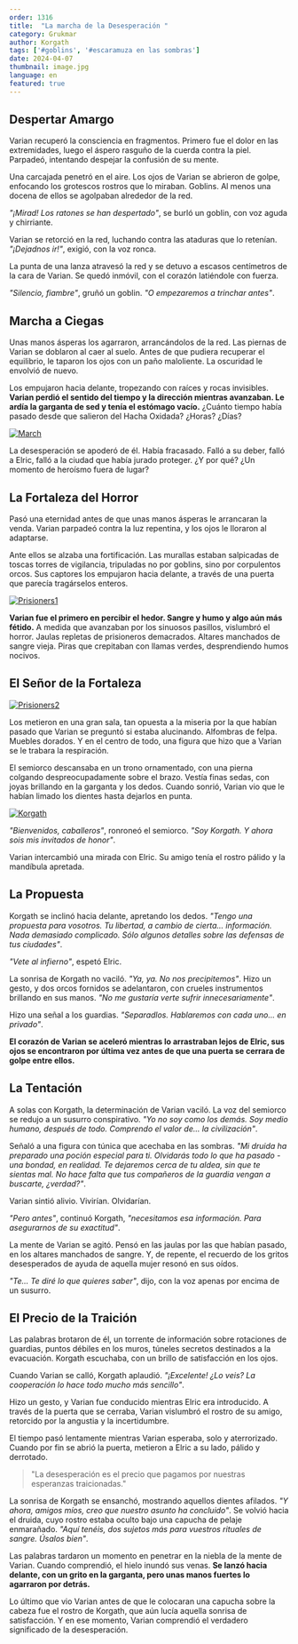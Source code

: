 ```yaml
---
order: 1316
title:  "La marcha de la Desesperación "
category: Grukmar
author: Korgath
tags: ['#goblins', '#escaramuza en las sombras']
date: 2024-04-07
thumbnail: image.jpg
language: en
featured: true
---
```


## Despertar Amargo

Varian recuperó la consciencia en fragmentos. Primero fue el dolor en las extremidades, luego el áspero rasguño de la cuerda contra la piel. Parpadeó, intentando despejar la confusión de su mente.

Una carcajada penetró en el aire. Los ojos de Varian se abrieron de golpe, enfocando los grotescos rostros que lo miraban. Goblins. Al menos una docena de ellos se agolpaban alrededor de la red.

*"¡Mirad! Los ratones se han despertado"*, se burló un goblin, con voz aguda y chirriante.

Varian se retorció en la red, luchando contra las ataduras que lo retenían. *"¡Dejadnos ir!"*, exigió, con la voz ronca.

La punta de una lanza atravesó la red y se detuvo a escasos centímetros de la cara de Varian. Se quedó inmóvil, con el corazón latiéndole con fuerza.

*"Silencio, fiambre"*, gruñó un goblin. *"O empezaremos a trinchar antes"*.

## Marcha a Ciegas

Unas manos ásperas los agarraron, arrancándolos de la red. Las piernas de Varian se doblaron al caer al suelo. Antes de que pudiera recuperar el equilibrio, le taparon los ojos con un paño maloliente. La oscuridad le envolvió de nuevo.

Los empujaron hacia delante, tropezando con raíces y rocas invisibles. **Varian perdió el sentido del tiempo y la dirección mientras avanzaban. Le ardía la garganta de sed y tenía el estómago vacío.** ¿Cuánto tiempo había pasado desde que salieron del Hacha Oxidada? ¿Horas? ¿Días?

[![March](https://i.imgur.com/BbOMj7c.jpeg)](https://i.imgur.com/BbOMj7c.jpeg)

La desesperación se apoderó de él. Había fracasado. Falló a su deber, falló a Elric, falló a la ciudad que había jurado proteger. ¿Y por qué? ¿Un momento de heroísmo fuera de lugar?

## La Fortaleza del Horror

Pasó una eternidad antes de que unas manos ásperas le arrancaran la venda. Varian parpadeó contra la luz repentina, y los ojos le lloraron al adaptarse.

Ante ellos se alzaba una fortificación. Las murallas estaban salpicadas de toscas torres de vigilancia, tripuladas no por goblins, sino por corpulentos orcos. Sus captores los empujaron hacia delante, a través de una puerta que parecía tragárselos enteros.

[![Prisioners1](https://i.imgur.com/jVtsE5g.jpeg)](https://i.imgur.com/jVtsE5g.jpeg)

**Varian fue el primero en percibir el hedor. Sangre y humo y algo aún más fétido.** A medida que avanzaban por los sinuosos pasillos, vislumbró el horror. Jaulas repletas de prisioneros demacrados. Altares manchados de sangre vieja. Piras que crepitaban con llamas verdes, desprendiendo humos nocivos.

## El Señor de la Fortaleza

[![Prisioners2](https://i.imgur.com/pxIwYc3.jpeg)](https://i.imgur.com/pxIwYc3.jpeg)

Los metieron en una gran sala, tan opuesta a la miseria por la que habían pasado que Varian se preguntó si estaba alucinando. Alfombras de felpa. Muebles dorados. Y en el centro de todo, una figura que hizo que a Varian se le trabara la respiración.

El semiorco descansaba en un trono ornamentado, con una pierna colgando despreocupadamente sobre el brazo. Vestía finas sedas, con joyas brillando en la garganta y los dedos. Cuando sonrió, Varian vio que le habían limado los dientes hasta dejarlos en punta.

[![Korgath](https://i.imgur.com/wTncNup.jpeg)](https://i.imgur.com/wTncNup.jpeg)

*"Bienvenidos, caballeros"*, ronroneó el semiorco. *"Soy Korgath. Y ahora sois mis invitados de honor"*.

Varian intercambió una mirada con Elric. Su amigo tenía el rostro pálido y la mandíbula apretada.

## La Propuesta

Korgath se inclinó hacia delante, apretando los dedos. *"Tengo una propuesta para vosotros. Tu libertad, a cambio de cierta... información. Nada demasiado complicado. Sólo algunos detalles sobre las defensas de tus ciudades"*.

*"Vete al infierno"*, espetó Elric.

La sonrisa de Korgath no vaciló. *"Ya, ya. No nos precipitemos"*. Hizo un gesto, y dos orcos fornidos se adelantaron, con crueles instrumentos brillando en sus manos. *"No me gustaría verte sufrir innecesariamente"*.

Hizo una señal a los guardias. *"Separadlos. Hablaremos con cada uno... en privado"*.

**El corazón de Varian se aceleró mientras lo arrastraban lejos de Elric, sus ojos se encontraron por última vez antes de que una puerta se cerrara de golpe entre ellos.**

## La Tentación

A solas con Korgath, la determinación de Varian vaciló. La voz del semiorco se redujo a un susurro conspirativo. *"Yo no soy como los demás. Soy medio humano, después de todo. Comprendo el valor de... la civilización"*.

Señaló a una figura con túnica que acechaba en las sombras. *"Mi druida ha preparado una poción especial para ti. Olvidarás todo lo que ha pasado - una bondad, en realidad. Te dejaremos cerca de tu aldea, sin que te sientas mal. No hace falta que tus compañeros de la guardia vengan a buscarte, ¿verdad?"*.

Varian sintió alivio. Vivirían. Olvidarían.

*"Pero antes"*, continuó Korgath, *"necesitamos esa información. Para asegurarnos de su exactitud"*.

La mente de Varian se agitó. Pensó en las jaulas por las que habían pasado, en los altares manchados de sangre. Y, de repente, el recuerdo de los gritos desesperados de ayuda de aquella mujer resonó en sus oídos.

*"Te... Te diré lo que quieres saber"*, dijo, con la voz apenas por encima de un susurro.

## El Precio de la Traición

Las palabras brotaron de él, un torrente de información sobre rotaciones de guardias, puntos débiles en los muros, túneles secretos destinados a la evacuación. Korgath escuchaba, con un brillo de satisfacción en los ojos.

Cuando Varian se calló, Korgath aplaudió. *"¡Excelente! ¿Lo veis? La cooperación lo hace todo mucho más sencillo"*.

Hizo un gesto, y Varian fue conducido mientras Elric era introducido. A través de la puerta que se cerraba, Varian vislumbró el rostro de su amigo, retorcido por la angustia y la incertidumbre.

El tiempo pasó lentamente mientras Varian esperaba, solo y aterrorizado. Cuando por fin se abrió la puerta, metieron a Elric a su lado, pálido y derrotado.

> "La desesperación es el precio que pagamos por nuestras esperanzas traicionadas."

La sonrisa de Korgath se ensanchó, mostrando aquellos dientes afilados. *"Y ahora, amigos míos, creo que nuestro asunto ha concluido"*. Se volvió hacia el druida, cuyo rostro estaba oculto bajo una capucha de pelaje enmarañado. *"Aquí tenéis, dos sujetos más para vuestros rituales de sangre. Úsalos bien"*.

Las palabras tardaron un momento en penetrar en la niebla de la mente de Varian. Cuando comprendió, el hielo inundó sus venas. **Se lanzó hacia delante, con un grito en la garganta, pero unas manos fuertes lo agarraron por detrás.**

Lo último que vio Varian antes de que le colocaran una capucha sobre la cabeza fue el rostro de Korgath, que aún lucía aquella sonrisa de satisfacción. Y en ese momento, Varian comprendió el verdadero significado de la desesperación.